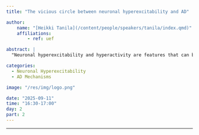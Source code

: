 ```yaml
---
title: "The vicious circle between neuronal hyperexcitability and AD"

author:
    name: "[Heikki Tanila](/content/people/speakers/tanila/index.qmd)"
    affiliations:
        - ref: uef

abstract: |
  "Neuronal hyperexcitability and hyperactivity are features that can be considered part of Alzheimer’s disease (AD) pathophysiology. There is a bidirectional mutual relationship between neuronal hyperexcitability and amyloid pathology, such that increased local amyloid-beta concentration increases neuronal excitability while neuronal hyperactivity promotes amyloid-beta accumulation and transsynaptic spread in the brain. Subclinical epileptiform activity is associated with faster cognitive decline in patients at an early-stage AD. Intracranial recordings both in few AD patients and transgenic mouse models localize the subclinical epileptiform activity to the medial temporal lobe/hippocampus."

categories:
  - Neuronal Hyperexcitability
  - AD Mechanisms

image: "/res/img/logo.png"

date: "2025-09-11"
time: "16:30-17:00"
day: 2
part: 2
---
```


***

<!-- <object data="/res/quarto.pdf" type="application/pdf" width="100%" height="600">
</object>  -->